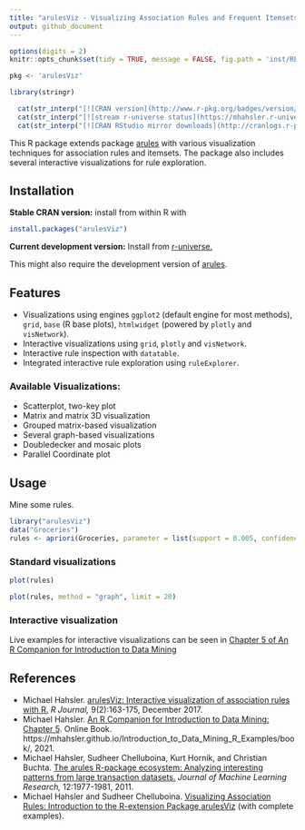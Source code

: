 ```yaml
---
title: "arulesViz - Visualizing Association Rules and Frequent Itemsets with R"
output: github_document
---
```


```r
options(digits = 2)
knitr::opts_chunk$set(tidy = TRUE, message = FALSE, fig.path = 'inst/README_files/')
```

```r
pkg <- 'arulesViz'

library(stringr)

  cat(str_interp("[![CRAN version](http://www.r-pkg.org/badges/version/${pkg})](https://CRAN.R-project.org/package=${pkg})\n"))
  cat(str_interp("[![stream r-universe status](https://mhahsler.r-universe.dev/badges/${pkg})](https://mhahsler.r-universe.dev/ui#package:${pkg})\n"))
  cat(str_interp("[![CRAN RStudio mirror downloads](http://cranlogs.r-pkg.org/badges/grand-total/${pkg})](https://CRAN.R-project.org/package=${pkg})\n"))
```

This R package 
extends package [arules](https://github.com/mhahsler/arules) with various visualization techniques for association rules and itemsets. The package also includes several interactive visualizations for rule exploration.

## Installation

__Stable CRAN version:__ install from within R with
```r
install.packages("arulesViz")
```

__Current development version:__ Install from [r-universe.](https://mhahsler.r-universe.dev/ui#package:arulesViz)


This might also require the development version of [arules](https://github.com/mhahsler/arules).

## Features
* Visualizations using engines `ggplot2` (default engine for most methods), `grid`, `base` (R base plots), `htmlwidget` (powered by `plotly` and `visNetwork`). 
* Interactive visualizations using `grid`, `plotly` and `visNetwork`.
* Interactive rule inspection with `datatable`.
* Integrated interactive rule exploration using `ruleExplorer`. 

### Available Visualizations:

* Scatterplot, two-key plot
* Matrix and matrix 3D visualization
* Grouped matrix-based visualization
* Several graph-based visualizations
* Doubledecker and mosaic plots
* Parallel Coordinate plot

## Usage 



Mine some rules.
```r
library("arulesViz")
data("Groceries")
rules <- apriori(Groceries, parameter = list(support = 0.005, confidence = 0.5))
```

### Standard visualizations

```r
plot(rules)
```

```r
plot(rules, method = "graph", limit = 20)
```

### Interactive visualization

Live examples for interactive visualizations can be seen in [Chapter 5 of An R Companion for Introduction to Data Mining](https://mhahsler.github.io/Introduction_to_Data_Mining_R_Examples/book/association-analysis-basic-concepts-and-algorithms.html#interactive-visualizations)

## References

* Michael Hahsler. [arulesViz: Interactive visualization of association rules with R.](https://journal.r-project.org/archive/2017/RJ-2017-047/RJ-2017-047.pdf) _R Journal,_ 9(2):163-175, December 2017.
* Michael Hahsler. [An R Companion for Introduction to Data Mining: Chapter 5](https://mhahsler.github.io/Introduction_to_Data_Mining_R_Examples/book/association-analysis-basic-concepts-and-algorithms.html). 
Online Book. https://mhahsler.github.io/Introduction_to_Data_Mining_R_Examples/book/, 2021.
* Michael Hahsler, Sudheer Chelluboina, Kurt Hornik, and Christian Buchta. [The arules R-package ecosystem: Analyzing interesting patterns from large transaction datasets.](https://jmlr.csail.mit.edu/papers/v12/hahsler11a.html) _Journal of Machine Learning Research,_ 12:1977-1981, 2011.
* Michael Hahsler and Sudheer Chelluboina. [Visualizing Association Rules: Introduction 
to the R-extension Package arulesViz](https://cran.r-project.org/package=arulesViz/vignettes/arulesViz.pdf) (with complete examples). 
